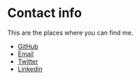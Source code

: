 # Contact info

This are the places where you can find me.

* [GitHub](https://github.com/alfonsocv12)
* [Email](mailto:alfonsocvu@gmail.com)
* [Twitter](https://twitter.com/alfonso102)
* [Linkedin](https://www.linkedin.com/in/alfonso-villalobos-462103186/)

